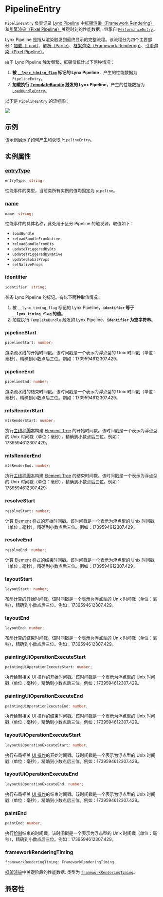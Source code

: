 
# PipelineEntry

`PipelineEntry` 负责记录 [Lynx Pipeline](/guide/spec#lynx-pipeline) 中[框架渲染（Framework Rendering）](/guide/spec#framework-rendering)和[引擎渲染（Pixel Pipeline）](/guide/spec#pixel-pipeline)关键时刻的性能数据，继承自 [`PerformanceEntry`](../performance-entry)。

Lynx Pipeline 是指从渲染触发到最终显示的完整流程。该流程分为四个主要部分：[加载（Load）](/guide/spec.html#load)、[解析（Parse）](https://lynxjs.org/guide/spec.html#parse)、[框架渲染（Framework Rendering）](/guide/spec#framework-rendering)、[引擎渲染（Pixel Pipeline）](/guide/spec#pixel-pipeline)。

由于 Lynx Pipeline 触发频繁，框架仅统计以下两种情况：

1. **被 [`__lynx_timing_flag`](/guide/performance/timing-flag) 标记的 Lynx Pipeline**，产生的性能数据为 `PipelineEntry`。
2. **加载执行 [TemplateBundle](/api/lynx-native-api/template-bundle) 触发的 Lynx Pipeline**，产生的性能数据为 [`LoadBundleEntry`](/api/lynx-api/performance-api/performance-entry/load-bundle-entry)。

以下是 `PipelineEntry` 的流程图：

<img src="https://lf-lynx.tiktok-cdns.com/obj/lynx-artifacts-oss-sg/lynx-website/assets/doc/pipeline-entry.png" />

## 示例

该示例展示了如何产生和获取 `PipelineEntry`。


<Go
  example="performance-api"
  defaultFile="src/pipeline_entry/index.tsx"
  defaultEntryFile="dist/pipeline_entry.lynx.bundle"
  img="https://lf-lynx.tiktok-cdns.com/obj/lynx-artifacts-oss-sg/lynx-website/assets/doc/pipeline-entry-demo.jpeg"
  entry="src/pipeline_entry"
  highlight="{11-21,31}"
/>

## 实例属性

### [entryType](/api/lynx-api/performance-api/performance-entry#entryType)

```ts
entryType: string;
```

性能事件的类型，当前类所有实例的值均固定为 `pipeline`。

### [name](/api/lynx-api/performance-api/performance-entry#name)

```ts
name: string;
```

性能事件的具体名称，此处用于区分 Pipeline 的触发源，取值如下：

- `loadBundle`
- `reloadBundleFromNative`
- `reloadBundleFromBts`
- `updateTriggeredByBts`
- `updateTriggeredByNative`
- `updateGlobalProps`
- `setNativeProps`

### identifier

```ts
identifier: string;
```

某条 Lynx Pipeline 的标记。有以下两种取值情况：

1. 被 `__lynx_timing_flag` 标记的 Lynx Pipeline，**`identifier` 等于 `__lynx_timing_flag` 的值**。
2. 加载执行 `TemplateBundle` 触发的 Lynx Pipeline，**`identifier` 为空字符串**。

### pipelineStart

```ts
pipelineStart: number;
```

渲染流水线的开始时间戳。该时间戳是一个表示为浮点型的 Unix 时间戳（单位：毫秒），精确到小数点后三位。例如：1739594612307.429。

### pipelineEnd

```ts
pipelineEnd: number;
```

渲染流水线的结束时间戳。该时间戳是一个表示为浮点型的 Unix 时间戳（单位：毫秒），精确到小数点后三位。例如：1739594612307.429。

### mtsRenderStart

```ts
mtsRenderStart: number;
```

执行[主线程脚本](/guide/spec#main-thread-script-or-mts)构建 [Element Tree](/guide/spec#element-tree) 的开始时间戳。该时间戳是一个表示为浮点型的 Unix 时间戳（单位：毫秒），精确到小数点后三位。例如：1739594612307.429。

### mtsRenderEnd

```ts
mtsRenderEnd: number;
```

执行[主线程脚本](/guide/spec#main-thread-script-or-mts)构建 [Element Tree](/guide/spec#element-tree) 的结束时间戳。该时间戳是一个表示为浮点型的 Unix 时间戳（单位：毫秒），精确到小数点后三位。例如：1739594612307.429。

### resolveStart

```ts
resolveStart: number;
```

计算 [Element](/guide/spec#element) 样式的开始时间戳。该时间戳是一个表示为浮点型的 Unix 时间戳（单位：毫秒），精确到小数点后三位。例如：1739594612307.429。

### resolveEnd

```ts
resolveEnd: number;
```

计算 [Element](/guide/spec#element) 样式的结束时间戳。该时间戳是一个表示为浮点型的 Unix 时间戳（单位：毫秒），精确到小数点后三位。例如：1739594612307.429。

### layoutStart

```ts
layoutStart: number;
```

[布局](/guide/spec#layout)计算的开始时间戳。该时间戳是一个表示为浮点型的 Unix 时间戳（单位：毫秒），精确到小数点后三位。例如：1739594612307.429。

### layoutEnd

```ts
layoutEnd: number;
```

[布局](/guide/spec#layout)计算的结束时间戳。该时间戳是一个表示为浮点型的 Unix 时间戳（单位：毫秒），精确到小数点后三位。例如：1739594612307.429。

### paintingUiOperationExecuteStart

```ts
paintingUiOperationExecuteStart: number;
```

执行绘制相关 [UI 操作](/guide/spec#ui-op)的开始时间戳。该时间戳是一个表示为浮点型的 Unix 时间戳（单位：毫秒），精确到小数点后三位。例如：1739594612307.429。

### paintingUiOperationExecuteEnd

```ts
paintingUiOperationExecuteEnd: number;
```

执行绘制相关 [UI 操作](/guide/spec#ui-op)的结束时间戳。该时间戳是一个表示为浮点型的 Unix 时间戳（单位：毫秒），精确到小数点后三位。例如：1739594612307.429。

### layoutUiOperationExecuteStart

```ts
layoutUiOperationExecuteStart: number;
```

执行布局相关 [UI 操作](/guide/spec#ui-op)的开始时间戳。该时间戳是一个表示为浮点型的 Unix 时间戳（单位：毫秒），精确到小数点后三位。例如：1739594612307.429。

### layoutUiOperationExecuteEnd

```ts
layoutUiOperationExecuteEnd: number;
```

执行布局相关 [UI 操作](/guide/spec#ui-op)的结束时间戳。该时间戳是一个表示为浮点型的 Unix 时间戳（单位：毫秒），精确到小数点后三位。例如：1739594612307.429。

### paintEnd

```ts
paintEnd: number;
```

执行[绘制](/guide/spec#paint)结束的时间戳。该时间戳是一个表示为浮点型的 Unix 时间戳（单位：毫秒），精确到小数点后三位。例如：1739594612307.429。

### frameworkRenderingTiming

```ts
frameworkRenderingTiming: FrameworkRenderingTiming;
```

[框架渲染](/guide/spec#framework-rendering)中关键阶段的性能数据. 类型为 [`frameworkRenderingTiming`](/api/lynx-api/performance-api/framework-rendering-timing)。

## 兼容性


<LegacyCompatTable metadata="lynx-api/performance-api/performance-entry/pipeline-entry" />
